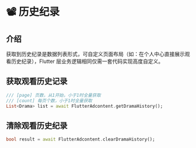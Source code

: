 
# 📽 历史纪录

## 介绍

获取到历史纪录是数据列表形式，可自定义页面布局（如：在个人中心直接展示观看历史纪录），Flutter 层业务逻辑相同仅需一套代码实现高度自定义。

## 获取观看历史记录

``` dart
/// [page] 页数，从1开始，小于1时全量获取
/// [count] 每页个数，小于1时全量获取
List<Drama> list = await FlutterAdcontent.getDramaHistory();
```

## 清除观看历史纪录

``` dart
bool result = await FlutterAdcontent.clearDramaHistory();
```






